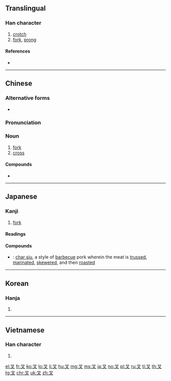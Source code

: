 {{character info/new}}
==Translingual==

===Han character===
{{Han char|rn=29|rad=又|as=01|sn=3|four=17400|canj=EI,XEI|ids=⿴又丶}}

# [[crotch]]
# [[fork]], [[prong]]

====References====
* {{Han ref|kx=0165.010|dkj=03116|dj=0374.150|hdz=10390.020|uh=53C9|ud=21449|bh=A465|bd=42085}}

----

==Chinese==
{{zh-forms}}

===Alternative forms===
* {{zh-l|义}}

===Pronunciation===
{{zh-pron
|m=chā
|c=caa1
|mn=chhe
|mc=y
|oc=y
|ma=
|cat=n
}}

===Noun===
{{zh-noun}}

# [[fork]]
# [[cross]]

====Compounds====
* {{zh-l|魚叉}}

----

==Japanese==

===Kanji===
{{ja-kanji|grade=n|rs=又01}}

# [[fork]]

====Readings====
{{ja-readings|kanon=[[さ]] (sa)|goon=[[しゃ]] (sha)|kun=[[また]] (mata)}}

====Compounds====
{{der-top|Compounds}}
* {{ja-r|叉焼|チャーシュー}}: [[char siu]], a style of [[barbecue]] pork wherein the meat is [[truss]]ed, [[marinate]]d, [[skewer]]ed, and then [[roast]]ed
{{der-bottom}}

----

==Korean==

===Hanja===
{{ko-hanja|hangeul=[[차]]|eumhun=깍지 낄 차, 갈래 차|rv=cha|mr=ch'a}}

# {{defn|lang=ko|sort=又01}}

----

==Vietnamese==

===Han character===
{{vi-readings|rs=又01| hanviet = xoa}}

# {{defn|lang=vi|sort=又01}}

[[el:叉]]
[[fr:叉]]
[[ko:叉]]
[[lo:叉]]
[[li:叉]]
[[hu:叉]]
[[mg:叉]]
[[ms:叉]]
[[ja:叉]]
[[no:叉]]
[[pl:叉]]
[[ru:叉]]
[[tl:叉]]
[[th:叉]]
[[tg:叉]]
[[chr:叉]]
[[uk:叉]]
[[zh:叉]]